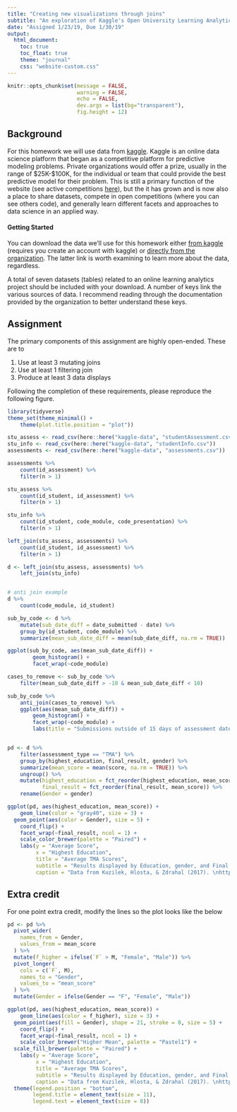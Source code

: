 ```yaml
---
title: "Creating new visualizations through joins"
subtitle: "An exploration of Kaggle's Open University Learning Analytics Dataset"
date: "Assigned 1/23/19, Due 1/30/19"
output:
  html_document: 
    toc: true
    toc_float: true
    theme: "journal"
    css: "website-custom.css"
---
```


```r
knitr::opts_chunk$set(message = FALSE,
                      warning = FALSE,
                      echo = FALSE,
                      dev.args = list(bg="transparent"),
                      fig.height = 12)

```

## Background
For this homework we will use data from [kaggle](https://www.kaggle.com). Kaggle is an online data science platform that began as a competitive platform for predictive modeling problems. Private organizations would offer a prize, usually in the range of $25K-$100K, for the individual or team that could provide the best predictive model for their problem. This is still a primary function of the website (see active competitions [here](https://www.kaggle.com/competitions)), but the it has grown and is now also a place to share datasets, compete in open competitions (where you can see others code), and generally learn different facets and approaches to data science in an applied way.

#### Getting Started
You can download the data we'll use for this homework either [from kaggle](https://www.kaggle.com/rocki37/open-university-learning-analytics-dataset) (requires you create an account with kaggle) or [directly from the organization](https://analyse.kmi.open.ac.uk/open_dataset). The latter link is worth examining to learn more about the data, regardless.

A total of seven datasets (tables) related to an online learning analytics project should be included with your download. A number of keys link the various sources of data. I recommend reading through the documentation provided by the organization to better understand these keys.

## Assignment
The primary components of this assignment are highly open-ended. These are to

1. Use at least 3 mutating joins
2. Use at least 1 filtering join
3. Produce at least 3 data displays

Following the completion of these requirements, please reproduce the following figure.

```r
library(tidyverse)
theme_set(theme_minimal() +
	theme(plot.title.position = "plot"))

stu_assess <- read_csv(here::here("kaggle-data", "studentAssessment.csv")) 
stu_info <- read_csv(here::here("kaggle-data", "studentInfo.csv")) 
assessments <- read_csv(here::here("kaggle-data", "assessments.csv")) 

assessments %>%
	count(id_assessment) %>%
	filter(n > 1)

stu_assess %>%
	count(id_student, id_assessment) %>%
	filter(n > 1)

stu_info %>%
	count(id_student, code_module, code_presentation) %>%
	filter(n > 1)

left_join(stu_assess, assessments) %>%
	count(id_student, id_assessment) %>%
	filter(n > 1)

d <- left_join(stu_assess, assessments) %>%
	left_join(stu_info)


# anti join example
d %>%
	count(code_module, id_student)

sub_by_code <- d %>%
	mutate(sub_date_diff = date_submitted - date) %>%
	group_by(id_student, code_module) %>%
	summarize(mean_sub_date_diff = mean(sub_date_diff, na.rm = TRUE))

ggplot(sub_by_code, aes(mean_sub_date_diff)) +
		geom_histogram() +
		facet_wrap(~code_module)

cases_to_remove <- sub_by_code %>%
	filter(mean_sub_date_diff > -10 & mean_sub_date_diff < 10)

sub_by_code %>%
	anti_join(cases_to_remove) %>%
	ggplot(aes(mean_sub_date_diff)) +
		geom_histogram() +
		facet_wrap(~code_module) +
		labs(title = "Submissions outside of 15 days of assessment date")


pd <- d %>%
	filter(assessment_type == "TMA") %>%
	group_by(highest_education, final_result, gender) %>%
	summarize(mean_score = mean(score, na.rm = TRUE)) %>%
	ungroup() %>% 
	mutate(highest_education = fct_reorder(highest_education, mean_score),
	       final_result = fct_reorder(final_result, mean_score)) %>%
	rename(Gender = gender)

ggplot(pd, aes(highest_education, mean_score)) +
	geom_line(color = "gray40", size = 3) +
  geom_point(aes(color = Gender), size = 5) +
	coord_flip() +
	facet_wrap(~final_result, ncol = 1) +
	scale_color_brewer(palette = "Paired") +
	labs(y = "Average Score",
	     x = "Highest Education",
	     title = "Average TMA Scores",
	     subtitle = "Results displayed by Education, gender, and Final Result Designation",
	     caption = "Data from Kuzilek, Hlosta, & Zdrahal (2017). \nhttps://analyse.kmi.open.ac.uk/open_dataset") 
``` 

## Extra credit
For one point extra credit, modify the lines so the plot looks like the below

```r
pd <- pd %>% 
  pivot_wider(
    names_from = Gender,
    values_from = mean_score
  ) %>% 
  mutate(f_higher = ifelse(`F` > M, "Female", "Male")) %>% 
  pivot_longer(
    cols = c(`F`, M), 
    names_to = "Gender",
    values_to = "mean_score"
  ) %>% 
  mutate(Gender = ifelse(Gender == "F", "Female", "Male"))

ggplot(pd, aes(highest_education, mean_score)) +
	geom_line(aes(color = f_higher), size = 3) +
  geom_point(aes(fill = Gender), shape = 21, stroke = 0, size = 5) +
	coord_flip() +
	facet_wrap(~final_result, ncol = 1) +
	scale_color_brewer("Higher Mean", palette = "Pastel1") +
  scale_fill_brewer(palette = "Paired") +
	labs(y = "Average Score",
	     x = "Highest Education",
	     title = "Average TMA Scores",
	     subtitle = "Results displayed by Education, gender, and Final Result Designation",
	     caption = "Data from Kuzilek, Hlosta, & Zdrahal (2017). \nhttps://analyse.kmi.open.ac.uk/open_dataset") +
  theme(legend.position = "bottom",
        legend.title = element_text(size = 11),
        legend.text = element_text(size = 8))
```



